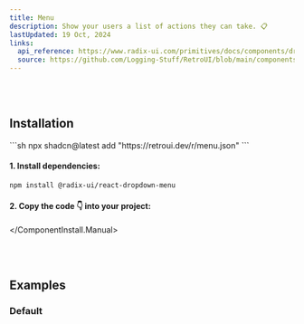 ```yaml
---
title: Menu
description: Show your users a list of actions they can take. 📋
lastUpdated: 19 Oct, 2024
links:
  api_reference: https://www.radix-ui.com/primitives/docs/components/dropdown-menu#api-reference
  source: https://github.com/Logging-Stuff/RetroUI/blob/main/components/ui/Menu/Menu.tsx
---
```


<ComponentShowcase name="menu-style-default" />
<br />
<br />

## Installation

<ComponentInstall>
  <ComponentInstall.Cli>
    ```sh
npx shadcn@latest add "https://retroui.dev/r/menu.json"
    ```
  </ComponentInstall.Cli>
  <ComponentInstall.Manual>

#### 1. Install dependencies:

```sh
npm install @radix-ui/react-dropdown-menu
```

#### 2. Copy the code 👇 into your project:

<ComponentSource name="menu" />

  </ComponentInstall.Manual>
</ComponentInstall>

<br />
<br />

## Examples

### Default

<ComponentShowcase name="menu-style-default" />
